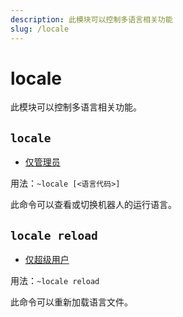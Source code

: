 ```yaml
---
description: 此模块可以控制多语言相关功能
slug: /locale
---
```


# locale

此模块可以控制多语言相关功能。

## `locale`

-   [仅管理员](permissions)

用法：`~locale [<语言代码>]`

此命令可以查看或切换机器人的运行语言。

## `locale reload`

-   [仅超级用户](permissions)

用法：`~locale reload`

此命令可以重新加载语言文件。
